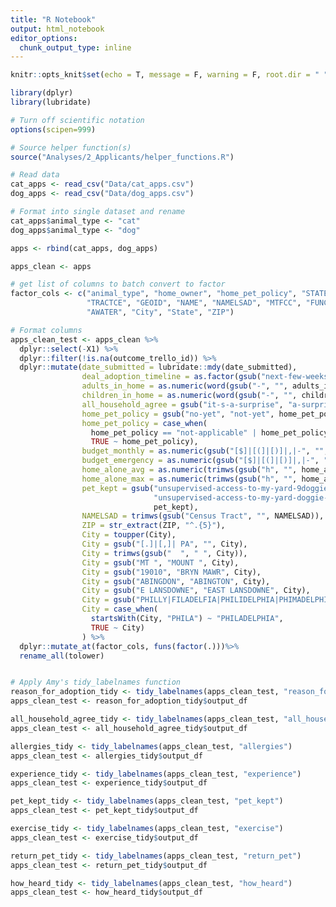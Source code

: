 ```yaml
---
title: "R Notebook"
output: html_notebook
editor_options: 
  chunk_output_type: inline
---
```


```r
knitr::opts_knit$set(echo = T, message = F, warning = F, root.dir = " ")
```

```r
library(dplyr)
library(lubridate)
```

```r
# Turn off scientific notation 
options(scipen=999)
```

```r
# Source helper function(s)
source("Analyses/2_Applicants/helper_functions.R")
```

```r
# Read data
cat_apps <- read_csv("Data/cat_apps.csv")
dog_apps <- read_csv("Data/dog_apps.csv")

# Format into single dataset and rename
cat_apps$animal_type <- "cat"
dog_apps$animal_type <- "dog"

apps <- rbind(cat_apps, dog_apps)

apps_clean <- apps

```

```r
# get list of columns to batch convert to factor
factor_cols <- c("animal_type", "home_owner", "home_pet_policy", "STATEFP", "COUNTYFP",
                 "TRACTCE", "GEOID", "NAME", "NAMELSAD", "MTFCC", "FUNCSTAT", "ALAND", 
                 "AWATER", "City", "State", "ZIP")

# Format columns
apps_clean_test <- apps_clean %>%
  dplyr::select(-X1) %>%
  dplyr::filter(!is.na(outcome_trello_id)) %>%
  dplyr::mutate(date_submitted = lubridate::mdy(date_submitted),
                deal_adoption_timeline = as.factor(gsub("next-few-weeks", "few-weeks", ideal_adoption_timeline)),
                adults_in_home = as.numeric(word(gsub("-", "", adults_in_home), 1)),
                children_in_home = as.numeric(word(gsub("-", "", children_in_home), 1)),
                all_household_agree = gsub("it-s-a-surprise", "a-surprise", all_household_agree),
                home_pet_policy = gsub("no-yet", "not-yet", home_pet_policy),
                home_pet_policy = case_when(
                  home_pet_policy == "not-applicable" | home_pet_policy == "n-a" ~ NA_character_, #should we keep this as "not applicable"?
                  TRUE ~ home_pet_policy),
                budget_monthly = as.numeric(gsub("[$]|[(]|[)]|,|-", "", budget_monthly)),
                budget_emergency = as.numeric(gsub("[$]|[(]|[)]|,|-", "", budget_emergency)),
                home_alone_avg = as.numeric(trimws(gsub("h", "", home_alone_avg))),
                home_alone_max = as.numeric(trimws(gsub("h", "", home_alone_max))),
                pet_kept = gsub("unsupervised-access-to-my-yard-9doggie-door-etc",
                                "unsupervised-access-to-my-yard-doggie-door-etc",
                                pet_kept),
                NAMELSAD = trimws(gsub("Census Tract", "", NAMELSAD)),
                ZIP = str_extract(ZIP, "^.{5}"),
                City = toupper(City),
                City = gsub("[.]|[,]| PA", "", City),
                City = trimws(gsub("  ", " ", City)),
                City = gsub("MT ", "MOUNT ", City),
                City = gsub("19010", "BRYN MAWR", City),
                City = gsub("ABINGDON", "ABINGTON", City),
                City = gsub("E LANSDOWNE", "EAST LANSDOWNE", City),
                City = gsub("PHILLY|FILADELFIA|PHILIDELPHIA|PHIMADELPHIA", "PHILADELPHIA", City),
                City = case_when(
                  startsWith(City, "PHILA") ~ "PHILADELPHIA",
                  TRUE ~ City)
                ) %>%
  dplyr::mutate_at(factor_cols, funs(factor(.)))%>%
  rename_all(tolower)


# Apply Amy's tidy_labelnames function 
reason_for_adoption_tidy <- tidy_labelnames(apps_clean_test, "reason_for_adoption")
apps_clean_test <- reason_for_adoption_tidy$output_df

all_household_agree_tidy <- tidy_labelnames(apps_clean_test, "all_household_agree")
apps_clean_test <- all_household_agree_tidy$output_df

allergies_tidy <- tidy_labelnames(apps_clean_test, "allergies")
apps_clean_test <- allergies_tidy$output_df

experience_tidy <- tidy_labelnames(apps_clean_test, "experience")
apps_clean_test <- experience_tidy$output_df

pet_kept_tidy <- tidy_labelnames(apps_clean_test, "pet_kept")
apps_clean_test <- pet_kept_tidy$output_df

exercise_tidy <- tidy_labelnames(apps_clean_test, "exercise")
apps_clean_test <- exercise_tidy$output_df

return_pet_tidy <- tidy_labelnames(apps_clean_test, "return_pet")
apps_clean_test <- return_pet_tidy$output_df

how_heard_tidy <- tidy_labelnames(apps_clean_test, "how_heard")
apps_clean_test <- how_heard_tidy$output_df

```

